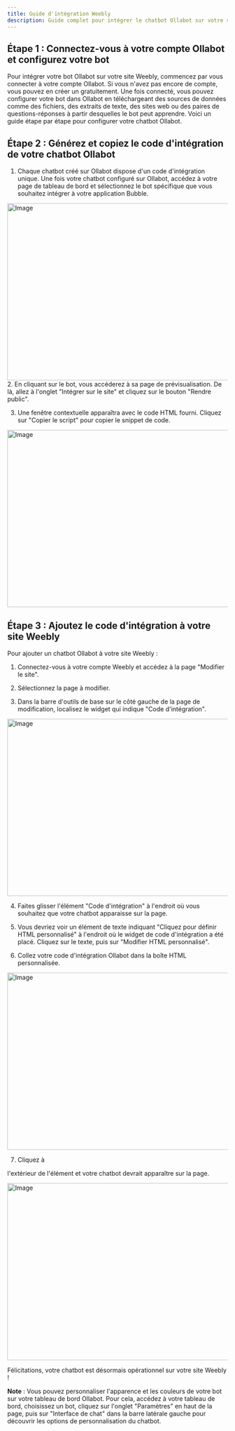 ```yaml
---
title: Guide d'intégration Weebly
description: Guide complet pour intégrer le chatbot Ollabot sur votre site Weebly.
---
```


## Étape 1 : Connectez-vous à votre compte Ollabot et configurez votre bot

Pour intégrer votre bot Ollabot sur votre site Weebly, commencez par vous connecter à votre compte Ollabot. Si vous n'avez pas encore de compte, vous pouvez en créer un gratuitement. Une fois connecté, vous pouvez configurer votre bot dans Ollabot en téléchargeant des sources de données comme des fichiers, des extraits de texte, des sites web ou des paires de questions-réponses à partir desquelles le bot peut apprendre. Voici un guide étape par étape pour configurer votre chatbot Ollabot.

## Étape 2 : Générez et copiez le code d'intégration de votre chatbot Ollabot

1. Chaque chatbot créé sur Ollabot dispose d'un code d'intégration unique. Une fois votre chatbot configuré sur Ollabot, accédez à votre page de tableau de bord et sélectionnez le bot spécifique que vous souhaitez intégrer à votre application Bubble.

<Image src="/images/integrations/dashboard.png" 
  width="718" 
  height="404" 
  alt="Image" 
/>
2. En cliquant sur le bot, vous accéderez à sa page de prévisualisation. De là, allez à l'onglet "Intégrer sur le site" et cliquez sur le bouton "Rendre public".

3. Une fenêtre contextuelle apparaîtra avec le code HTML fourni. Cliquez sur "Copier le script" pour copier le snippet de code.

<Image src="/images/integrations/embed.png" 
  width="718" 
  height="404" 
  alt="Image" 
/>

## Étape 3 : Ajoutez le code d'intégration à votre site Weebly

Pour ajouter un chatbot Ollabot à votre site Weebly :

1. Connectez-vous à votre compte Weebly et accédez à la page "Modifier le site".

2. Sélectionnez la page à modifier.

3. Dans la barre d'outils de base sur le côté gauche de la page de modification, localisez le widget qui indique "Code d'intégration".

<Image src="/images/integrations/weebly-html.png" 
  width="718" 
  height="404" 
  alt="Image" 
/>

4. Faites glisser l'élément "Code d'intégration" à l'endroit où vous souhaitez que votre chatbot apparaisse sur la page.

5. Vous devriez voir un élément de texte indiquant "Cliquez pour définir HTML personnalisé" à l'endroit où le widget de code d'intégration a été placé. Cliquez sur le texte, puis sur "Modifier HTML personnalisé".

6. Collez votre code d'intégration Ollabot dans la boîte HTML personnalisée.

<Image src="/images/integrations/weebly-embed.png" 
  width="718" 
  height="404" 
  alt="Image" 
/>

7. Cliquez à

 l'extérieur de l'élément et votre chatbot devrait apparaître sur la page.

<Image src="/images/integrations/weebly-chat.png" 
  width="718" 
  height="404" 
  alt="Image" 
/>

Félicitations, votre chatbot est désormais opérationnel sur votre site Weebly !

**Note** : Vous pouvez personnaliser l'apparence et les couleurs de votre bot sur votre tableau de bord Ollabot. Pour cela, accédez à votre tableau de bord, choisissez un bot, cliquez sur l'onglet "Paramètres" en haut de la page, puis sur "Interface de chat" dans la barre latérale gauche pour découvrir les options de personnalisation du chatbot.